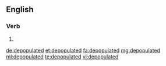 ==English==

===Verb===
{{head|en}}

# {{en-past of|depopulate}}

[[de:depopulated]]
[[et:depopulated]]
[[fa:depopulated]]
[[mg:depopulated]]
[[ml:depopulated]]
[[te:depopulated]]
[[vi:depopulated]]